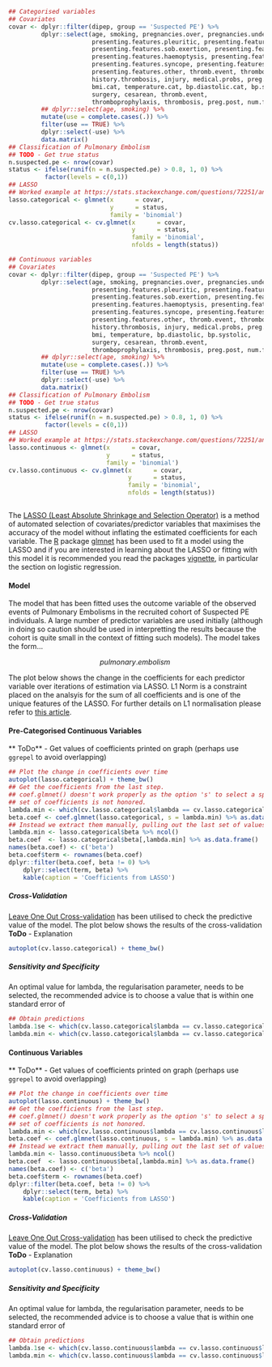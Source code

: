 ```r
## Categorised variables
## Covariates
covar <- dplyr::filter(dipep, group == 'Suspected PE') %>%
         dplyr::select(age, smoking, pregnancies.over, pregnancies.under, prev.preg.problem,
                       presenting.features.pleuritic, presenting.features.non.pleuritic,
                       presenting.features.sob.exertion, presenting.features.sob.rest,
                       presenting.features.haemoptysis, presenting.features.cough,
                       presenting.features.syncope, presenting.features.palpitations,
                       presenting.features.other, thromb.event, thromboprophylaxis,
                       history.thrombosis, injury, medical.probs, preg.post,
                       bmi.cat, temperature.cat, bp.diastolic.cat, bp.systolic.cat,
                       surgery, cesarean, thromb.event,
                       thromboprophylaxis, thrombosis, preg.post, num.fetus) %>%
         ## dplyr::select(age, smoking) %>%
         mutate(use = complete.cases(.)) %>%
         filter(use == TRUE) %>%
         dplyr::select(-use) %>%
         data.matrix()
## Classification of Pulmonary Embolism
## TODO - Get true status
n.suspected.pe <- nrow(covar)
status <- ifelse(runif(n = n.suspected.pe) > 0.8, 1, 0) %>%
          factor(levels = c(0,1))
## LASSO
## Worked example at https://stats.stackexchange.com/questions/72251/an-example-lasso-regression-using-glmnet-for-binary-outcome
lasso.categorical <- glmnet(x      = covar,
                            y      = status,
                            family = 'binomial')
cv.lasso.categorical <- cv.glmnet(x      = covar,
                                  y      = status,
                                  family = 'binomial',
                                  nfolds = length(status))
```
```r
## Continuous variables
## Covariates
covar <- dplyr::filter(dipep, group == 'Suspected PE') %>%
         dplyr::select(age, smoking, pregnancies.over, pregnancies.under, prev.preg.problem,
                       presenting.features.pleuritic, presenting.features.non.pleuritic,
                       presenting.features.sob.exertion, presenting.features.sob.rest,
                       presenting.features.haemoptysis, presenting.features.cough,
                       presenting.features.syncope, presenting.features.palpitations,
                       presenting.features.other, thromb.event, thromboprophylaxis,
                       history.thrombosis, injury, medical.probs, preg.post,
                       bmi, temperature, bp.diastolic, bp.systolic,
                       surgery, cesarean, thromb.event,
                       thromboprophylaxis, thrombosis, preg.post, num.fetus) %>%
         ## dplyr::select(age, smoking) %>%
         mutate(use = complete.cases(.)) %>%
         filter(use == TRUE) %>%
         dplyr::select(-use) %>%
         data.matrix()
## Classification of Pulmonary Embolism
## TODO - Get true status
n.suspected.pe <- nrow(covar)
status <- ifelse(runif(n = n.suspected.pe) > 0.8, 1, 0) %>%
          factor(levels = c(0,1))
## LASSO
## Worked example at https://stats.stackexchange.com/questions/72251/an-example-lasso-regression-using-glmnet-for-binary-outcome
lasso.continuous <- glmnet(x      = covar,
                           y      = status,
                           family = 'binomial')
cv.lasso.continuous <- cv.glmnet(x      = covar,
                                 y      = status,
                                 family = 'binomial',
                                 nfolds = length(status))



```

The [LASSO (Least Absolute Shrinkage and Selection Operator)](https://en.wikipedia.org/wiki/Lasso_(statistics)) is a method of automated selection of covariates/predictor variables that maximises the accuracy of the model without inflating the estimated coefficients for each variable.  The [R](https://www.r-project.org/) package [glmnet](https://cran.r-project.org/web/packages/glmnet/) has been used to fit a model using the LASSO and if you are interested in learning about the LASSO or fitting with this model it is recommended you read the packages [vignette](https://cran.r-project.org/web/packages/glmnet/vignettes/glmnet\_beta.html), in particular the section on logistic regression.

#### Model

The model that has been fitted uses the outcome variable of the observed events of Pulmonary Embolisms in the recruited cohort of Suspected PE individuals.  A large number of predictor variables are used initially (although in doing so caution should be used in interpretting the results because the cohort is quite small in the context of fitting such models).  The model takes the form...

$$
pulmonary.embolism ~
$$

The plot below shows the change in the coefficients for each predictor variable over iterations of estimation via LASSO. L1 Norm is a constraint placed on the analsyis for the sum of all coefficients and is one of the unique features of the LASSO.  For further details on L1 normalisation please refer to [this article](http://people.duke.edu/~hpgavin/SystemID/References/Schmidt-LASSO-2005.pdf).

#### Pre-Categorised Continuous Variables

** ToDo** - Get values of coefficients printed on graph (perhaps use `ggrepel` to avoid overlapping)
```r
## Plot the change in coefficients over time
autoplot(lasso.categorical) + theme_bw()
## Get the coefficients from the last step.
## coef.glmnet() doesn't work properly as the option 's' to select a specific
## set of coefficients is not honored.
lambda.min <- which(cv.lasso.categorical$lambda == cv.lasso.categorical$lambda %>% min())
beta.coef <- coef.glmnet(lasso.categorical, s = lambda.min) %>% as.data.frame()
## Instead we extract them manually, pulling out the last set of values
lambda.min <- lasso.categorical$beta %>% ncol()
beta.coef  <- lasso.categorical$beta[,lambda.min] %>% as.data.frame()
names(beta.coef) <- c('beta')
beta.coef$term <- rownames(beta.coef)
dplyr::filter(beta.coef, beta != 0) %>%
    dplyr::select(term, beta) %>%
    kable(caption = 'Coefficients from LASSO')

```

##### Cross-Validation

[Leave One Out Cross-validation](https://en.wikipedia.org/wiki/Cross-validation_(statistics)#Leave-one-out_cross-validation) has been utilised to check the predictive value of the model.  The plot below shows the results of the cross-validation
**ToDo** - Explanation
<!-- Partial explanation at http://stats.stackexchange.com/questions/77546/how-to-interpret-glmnet --->

```r
autoplot(cv.lasso.categorical) + theme_bw()
```

##### Sensitivity and Specificity

An optimal value for lambda, the regularisation parameter, needs to be selected, the recommended advice is to choose a value that is within one standard error of

```r
## Obtain predictions
lambda.1se <- which(cv.lasso.categorical$lambda == cv.lasso.categorical$lambda.1se)
lambda.min <- which(cv.lasso.categorical$lambda == cv.lasso.categorical$lambda.min)

```

#### Continuous Variables

** ToDo** - Get values of coefficients printed on graph (perhaps use `ggrepel` to avoid overlapping)
```r
## Plot the change in coefficients over time
autoplot(lasso.continuous) + theme_bw()
## Get the coefficients from the last step.
## coef.glmnet() doesn't work properly as the option 's' to select a specific
## set of coefficients is not honored.
lambda.min <- which(cv.lasso.continuous$lambda == cv.lasso.continuous$lambda %>% min())
beta.coef <- coef.glmnet(lasso.continuous, s = lambda.min) %>% as.data.frame()
## Instead we extract them manually, pulling out the last set of values
lambda.min <- lasso.continuous$beta %>% ncol()
beta.coef  <- lasso.continuous$beta[,lambda.min] %>% as.data.frame()
names(beta.coef) <- c('beta')
beta.coef$term <- rownames(beta.coef)
dplyr::filter(beta.coef, beta != 0) %>%
    dplyr::select(term, beta) %>%
    kable(caption = 'Coefficients from LASSO')

```

##### Cross-Validation

[Leave One Out Cross-validation](https://en.wikipedia.org/wiki/Cross-validation_(statistics)#Leave-one-out_cross-validation) has been utilised to check the predictive value of the model.  The plot below shows the results of the cross-validation
**ToDo** - Explanation
<!-- Partial explanation at http://stats.stackexchange.com/questions/77546/how-to-interpret-glmnet --->

```r
autoplot(cv.lasso.continuous) + theme_bw()
```

##### Sensitivity and Specificity

An optimal value for lambda, the regularisation parameter, needs to be selected, the recommended advice is to choose a value that is within one standard error of

```r
## Obtain predictions
lambda.1se <- which(cv.lasso.continuous$lambda == cv.lasso.continuous$lambda.1se)
lambda.min <- which(cv.lasso.continuous$lambda == cv.lasso.continuous$lambda.min)

```
